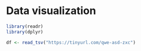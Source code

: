 # Data visualization

```r
library(readr)
library(dplyr)

df <- read_tsv("https://tinyurl.com/qwe-asd-zxc")
```
